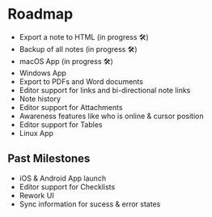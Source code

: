 # Roadmap

- Export a note to HTML (in progress 🛠)
- Backup of all notes (in progress 🛠)
- macOS App (in progress 🛠)
- Windows App
- Export to PDFs and Word documents
- Editor support for links and bi-directional note links
- Note history
- Editor support for Attachments
- Awareness features like who is online & cursor position
- Editor support for Tables
- Linux App
<!-- - Federation for Servers -->

## Past Milestones

- iOS & Android App launch
- Editor support for Checklists
- Rework UI
- Sync information for sucess & error states
